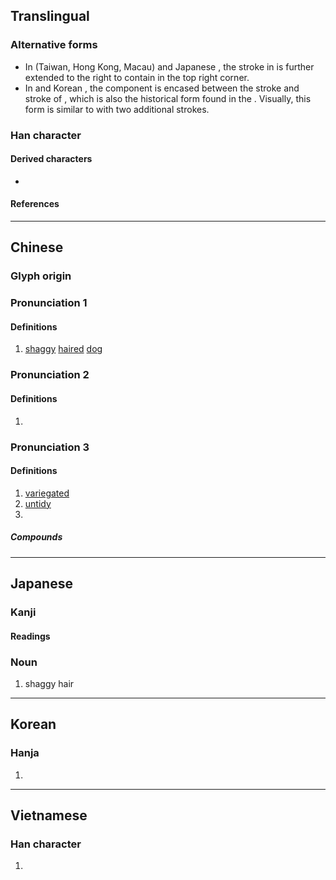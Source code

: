 {{also|龍|龙}}
{{character info}}
==Translingual==
{{CJKV-forms|尨|尨|尨|尨}}

===Alternative forms===
* In {{w|traditional Chinese}} (Taiwan, Hong Kong, Macau) and Japanese {{w|kanji}}, the {{l|mul|乚}} stroke in {{l|mul|尤}} is further extended to the right to contain {{l|mul|彡}} in the top right corner.
* In {{w|simplified Chinese}} and Korean {{w|hanja}}, the component {{l|mul|彡}} is encased between the {{l|mul|一}} stroke and {{l|mul|乚}} stroke of {{l|mul|尤}}, which is also the historical form found in the {{w|Kangxi dictionary}}. Visually, this form is similar to {{l|mul|龙}} with two additional {{l|mul|丿}} strokes.

===Han character===
{{Han char|rn=43|rad=尢|as=04|sn=7|four=42012,43014|canj=IUHHH,IKUH|ids=⿺尤彡(HTJ),⿷尤彡(GK)}}

====Derived characters====
* {{l|mul|[[𠈵]], [[哤]], [[娏]], [[浝]], [[牻]], [[狵]], [[硥]], [[蛖]], [[㟌]], [[㤶]], [[㴳]], [[䏵]], [[䵨]], [[駹]]([[𮪡]]), [[𢣝]], [[𥆙]], [[𧱓]], [[𧱦]], [[𧳑]], [[𢅛]], [[𮧻]], [[𩧑]], [[𩷙]], [[𪁒]], [[𪁪]], [[𨿙]], [[𩒿]], [[厖]], [[庬]], [[痝]], [[𡩽]], [[𩃄]], [[𩭒]]}}

====References====
{{Han ref|kx=0298.090|dkj=07554|dj=0593.120|hdz=10553.090|uh=5C28}}

----

==Chinese==
{{zh-forms}}

===Glyph origin===
{{Han etym}}

===Pronunciation 1===
{{zh-pron
|m=máng
|c=mong4
|mn=ml:bâng
|mc=y
|oc=y
|ma=
|cat=n
}}

====Definitions====
{{zh-hanzi}}

# [[shaggy]] [[hair]]ed [[dog]]

===Pronunciation 2===
{{zh-pron
|m=méng
|c=mung4
|mc=
|oc=
|ma=
|cat=
}}

====Definitions====
{{zh-hanzi}}

# {{zh-only|尨茸}}

===Pronunciation 3===
{{zh-pron
|m=páng
|c=pong4
|mc=
|oc=
|ma=
|cat=a
}}

====Definitions====
{{zh-hanzi}}

# [[variegated]]
# [[untidy]]
# {{zh-alt-form|龐}}

=====Compounds=====
{{zh-der|尨雜|尨眉皓髮|尨然}}

----

==Japanese==

===Kanji===
{{ja-kanji|grade=|rs=尢04}}

====Readings====
{{ja-readings
|goon=もう
|kanon=ぼう
|kun=むくいぬ
}}

===Noun===
{{ja-noun|むく}}

# shaggy hair

----

==Korean==

===Hanja===
{{ko-hanja|hangeul=[[방]], [[봉]]|eumhun=삽살개, 얼룩얼룩하다|rv=bang, bong|mr=pang, pong}}

# {{rfdef|ko|sort=尢04}}

----

==Vietnamese==

===Han character===
{{vi-readings|rs=尢04|reading=mang, mông}}

# {{rfdef|vi|sort=尢04}}